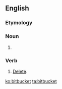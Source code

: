 {{also|bit-bucket|bit bucket}}
==English==

===Etymology===
{{compound|bit|bucket|lang=en}}

===Noun===
{{en-noun}}

# {{alternative spelling of|bit bucket|lang=en}}

===Verb===
{{en-verb}}

# {{lb|en|computing}} [[delete#English|Delete]].

[[ko:bitbucket]]
[[ta:bitbucket]]